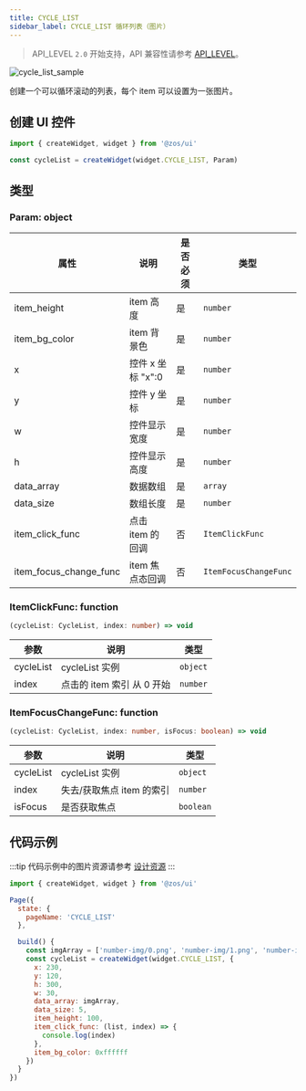 ```yaml
---
title: CYCLE_LIST
sidebar_label: CYCLE_LIST 循环列表（图片）
---
```


> API_LEVEL `2.0` 开始支持，API 兼容性请参考 [API_LEVEL](../../../../../guides/framework/device/compatibility.md)。

![cycle_list_sample](/img/api/cycle_list_sample.jpg)

创建一个可以循环滚动的列表，每个 item 可以设置为一张图片。

## 创建 UI 控件

```js
import { createWidget, widget } from '@zos/ui'

const cycleList = createWidget(widget.CYCLE_LIST, Param)
```

## 类型

### Param: object

| 属性          | 说明              | 是否必须 | 类型            |
| --------------- | ----------------- | -------- | --------------- |
| item_height     | item 高度         | 是       | `number`        |
| item_bg_color   | item 背景色       | 是       | `number`        |
| x               | 控件 x 坐标 "x":0 | 是       | `number`        |
| y               | 控件 y 坐标       | 是       | `number`        |
| w               | 控件显示宽度      | 是       | `number`        |
| h               | 控件显示高度      | 是       | `number`        |
| data_array      | 数据数组          | 是       | `array`         |
| data_size       | 数组长度          | 是       | `number`        |
| item_click_func | 点击 item 的回调  | 否       | `ItemClickFunc` |
| item_focus_change_func | item 焦点态回调  | 否       | `ItemFocusChangeFunc` |

### ItemClickFunc: function

```ts
(cycleList: CycleList, index: number) => void
```

| 参数      | 说明                       | 类型     |
| --------- | -------------------------- | -------- |
| cycleList | cycleList 实例             | `object` |
| index     | 点击的 item 索引 从 0 开始 | `number` |

### ItemFocusChangeFunc: function

```ts
(cycleList: CycleList, index: number, isFocus: boolean) => void
```

| 参数      | 说明                       | 类型     |
| --------- | -------------------------- | -------- |
| cycleList | cycleList 实例             | `object` |
| index     | 失去/获取焦点 item 的索引 | `number` |
| isFocus     | 是否获取焦点 | `boolean` |

## 代码示例

:::tip
代码示例中的图片资源请参考 [设计资源](../../../../related-resources/design-resources.mdx)
:::

```js
import { createWidget, widget } from '@zos/ui'

Page({
  state: {
    pageName: 'CYCLE_LIST'
  },

  build() {
    const imgArray = ['number-img/0.png', 'number-img/1.png', 'number-img/2.png', 'number-img/3.png', 'number-img/4.png']
    const cycleList = createWidget(widget.CYCLE_LIST, {
      x: 230,
      y: 120,
      h: 300,
      w: 30,
      data_array: imgArray,
      data_size: 5,
      item_height: 100,
      item_click_func: (list, index) => {
        console.log(index)
      },
      item_bg_color: 0xffffff
    })
  }
})
```
